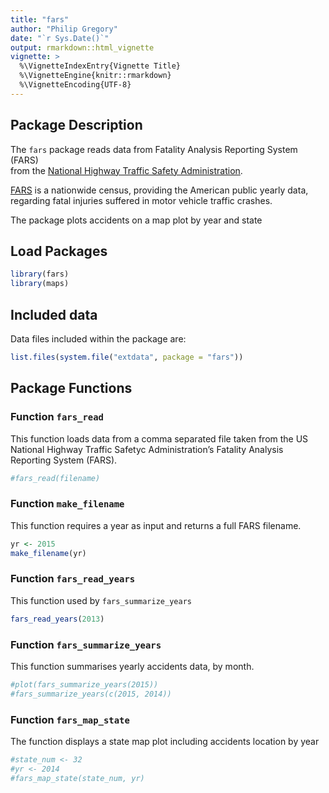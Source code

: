 ```yaml
---
title: "fars"
author: "Philip Gregory"
date: "`r Sys.Date()`"
output: rmarkdown::html_vignette
vignette: >
  %\VignetteIndexEntry{Vignette Title}
  %\VignetteEngine{knitr::rmarkdown}
  %\VignetteEncoding{UTF-8}
---
```


## Package Description 


The `fars` package reads data from Fatality Analysis Reporting System (FARS)  
from the [National Highway Traffic Safety 
Administration](https://www.nhtsa.gov/research-data/fatality-analysis-reporting-system-fars).

[FARS](https://en.wikipedia.org/wiki/Fatality_Analysis_Reporting_System) is a
nationwide census, providing the American public yearly data, regarding fatal
injuries suffered in motor vehicle traffic crashes.

The package plots accidents on a map plot by year and state


## Load Packages

```r
library(fars)
library(maps)
```


## Included data

Data files included within the package are:

```r
list.files(system.file("extdata", package = "fars"))
```


## Package Functions

### Function `fars_read`

This function loads data from a comma separated file taken from the  US
National Highway Traffic Safetyc Administration's Fatality Analysis
Reporting System (FARS).

```r
#fars_read(filename)
```


### Function `make_filename`

This function requires a year as input and returns a full FARS filename.

```r
yr <- 2015
make_filename(yr)
```

### Function `fars_read_years`

This function used by `fars_summarize_years`

```r
fars_read_years(2013)
```


### Function `fars_summarize_years`

This function summarises yearly accidents data, by month.

```r
#plot(fars_summarize_years(2015))
#fars_summarize_years(c(2015, 2014))
```

### Function `fars_map_state`

The function displays a state map plot including accidents location
by year

```r
#state_num <- 32
#yr <- 2014
#fars_map_state(state_num, yr)
```


